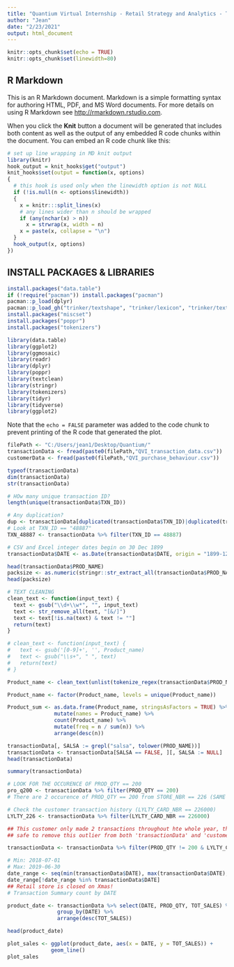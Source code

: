 ---
title: "Quantium Virtual Internship - Retail Strategy and Analytics - Task 1"
author: "Jean"
date: "2/23/2021"
output: html_document
---

```{r setup, include=FALSE}
knitr::opts_chunk$set(echo = TRUE)
knitr::opts_chunk$set(linewidth=80)
```

## R Markdown

This is an R Markdown document. Markdown is a simple formatting syntax for authoring HTML, PDF, and MS Word documents. For more details on using R Markdown see <http://rmarkdown.rstudio.com>.

When you click the **Knit** button a document will be generated that includes both content as well as the output of any embedded R code chunks within the document. You can embed an R code chunk like this:

```{r knitr line wrap setup, include=FALSE}
# set up line wrapping in MD knit output
library(knitr)
hook_output = knit_hooks$get("output")
knit_hooks$set(output = function(x, options)
{
  # this hook is used only when the linewidth option is not NULL
  if (!is.null(n <- options$linewidth))
  {
    x = knitr:::split_lines(x)
    # any lines wider than n should be wrapped
    if (any(nchar(x) > n))
      x = strwrap(x, width = n)
    x = paste(x, collapse = "\n")
  }
  hook_output(x, options)
})
```

## INSTALL PACKAGES & LIBRARIES

```{r 0 Load Libraries, results = 'hide'}
install.packages("data.table")
if (!require("pacman")) install.packages("pacman")
pacman::p_load(dplyr)
pacman::p_load_gh("trinker/textshape", "trinker/lexicon", "trinker/textclean")
install.packages("miscset")
install.packages("poppr")
install.packages("tokenizers")

library(data.table)
library(ggplot2)
library(ggmosaic)
library(readr)
library(dplyr)
library(poppr)
library(textclean)
library(stringr)
library(tokenizers)
library(tidyr)
library(tidyverse)
library(ggplot2)
```

Note that the `echo = FALSE` parameter was added to the code chunk to prevent printing of the R code that generated the plot.

```{r importData}
filePath <- "C:/Users/jean1/Desktop/Quantium/"
transactionData <- fread(paste0(filePath,"QVI_transaction_data.csv"))
customerData <- fread(paste0(filePath,"QVI_purchase_behaviour.csv"))
```
```{r examine transactionData}
typeof(transactionData)
dim(transactionData)
str(transactionData)

# HOw many unique transaction ID?
length(unique(transactionData$TXN_ID))

# Any duplication?
dup <- transactionData[duplicated(transactionData$TXN_ID)|duplicated(transactionData$TXN_ID, fromLast = T),]
# Look at TXN_ID == "48887"
TXN_48887 <- transactionData %>% filter(TXN_ID == 48887)
```
```{r Convert DATE to date format}
# CSV and Excel integer dates begin on 30 Dec 1899
transactionData$DATE <- as.Date(transactionData$DATE, origin = "1899-12-30")

```
```{r PROD_NAME summary, remove digits & special.char}
head(transactionData$PROD_NAME)
packsize <- as.numeric(stringr::str_extract_all(transactionData$PROD_NAME, "\\d+"))
head(packsize)

# TEXT CLEANING
clean_text <- function(input_text) {
  text <- gsub("\\d+\\w*", "", input_text)
  text <- str_remove_all(text, "[&/]")
  text <- text[!is.na(text) & text != ""]
  return(text)
}

# clean_text <- function(input_text) {
#   text <- gsub('[0-9]+', '', Product_name)
#   text <- gsub("\\s+", " ", text)
#   return(text)
# }

Product_name <- clean_text(unlist(tokenize_regex(transactionData$PROD_NAME, pattern = "\\s+", simplify = F)))

Product_name <- factor(Product_name, levels = unique(Product_name))

Product_sum <- as.data.frame(Product_name, stringsAsFactors = TRUE) %>%
               mutate(names = Product_name) %>% 
               count(Product_name) %>% 
               mutate(freq = n / sum(n)) %>% 
               arrange(desc(n))

```

```{r Remove SALSA}
transactionData[, SALSA := grepl("salsa", tolower(PROD_NAME))]
transactionData <- transactionData[SALSA == FALSE, ][, SALSA := NULL]
head(transactionData)

```

```{r initial summary}
summary(transactionData)

# LOOK FOR THE OCCURENCE OF PROD_QTY == 200
pro_q200 <- transactionData %>% filter(PROD_QTY == 200)
# There are 2 occurence of PROD_QTY == 200 from STORE_NBR == 226 (SAME CUSTOMER)

# Check the customer transaction history (LYLTY_CARD_NBR == 226000)
LYLTY_226 <- transactionData %>% filter(LYLTY_CARD_NBR == 226000)

```

```{r filter dataset}
## This customer only made 2 transactions throughout hte whole year, thus he/she is most likely purchasing for commercial purposes rather than retail
## safe to remove this outlier from both 'transactionData' and 'customerData'

transactionData <- transactionData %>% filter(PROD_QTY != 200 & LYLTY_CARD_NBR != 226000)

```

```{r DATE}
# Min: 2018-07-01
# Max: 2019-06-30
date_range <- seq(min(transactionData$DATE), max(transactionData$DATE), by = 1)
date_range[!date_range %in% transactionData$DATE]
## Retail store is closed on Xmas!
# Transaction Summary count by DATE

product_date <- transactionData %>% select(DATE, PROD_QTY, TOT_SALES) %>% 
                group_by(DATE) %>% 
                arrange(desc(TOT_SALES))

head(product_date)

plot_sales <- ggplot(product_date, aes(x = DATE, y = TOT_SALES)) +
              geom_line()
plot_sales
```

```{r}

```

